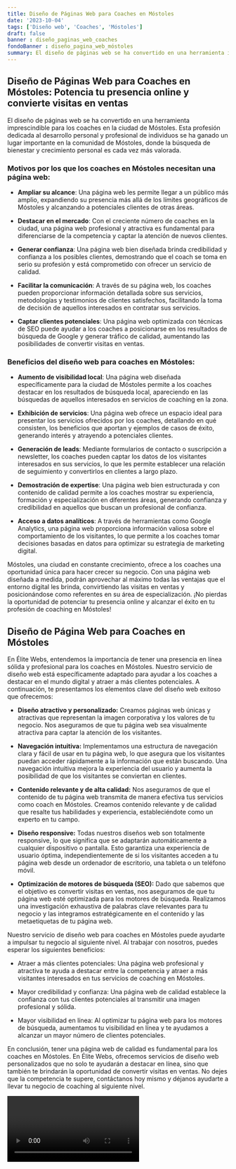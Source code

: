 ```yaml
---
title: Diseño de Páginas Web para Coaches en Móstoles
date: '2023-10-04'
tags: ['Diseño web', 'Coaches', 'Móstoles']
draft: false
banner : diseño_paginas_web_coaches
fondoBanner : diseño_pagina_web_móstoles
summary: El diseño de páginas web se ha convertido en una herramienta imprescindible para los coaches en la ciudad de Móstoles. Esta profesión dedicada al desarrollo personal y profesional de individuos se ha ganado un lugar importante en la comunidad de Móstoles, donde la búsqueda de bienestar y crecimiento personal es cada vez más valorada.
---
```


## Diseño de Páginas Web para Coaches en Móstoles: Potencia tu presencia online y convierte visitas en ventas

El diseño de páginas web se ha convertido en una herramienta imprescindible para los coaches en la ciudad de Móstoles. Esta profesión dedicada al desarrollo personal y profesional de individuos se ha ganado un lugar importante en la comunidad de Móstoles, donde la búsqueda de bienestar y crecimiento personal es cada vez más valorada.

### Motivos por los que los coaches en Móstoles necesitan una página web:

- **Ampliar su alcance**: Una página web les permite llegar a un público más amplio, expandiendo su presencia más allá de los límites geográficos de Móstoles y alcanzando a potenciales clientes de otras áreas.

- **Destacar en el mercado**: Con el creciente número de coaches en la ciudad, una página web profesional y atractiva es fundamental para diferenciarse de la competencia y captar la atención de nuevos clientes.

- **Generar confianza**: Una página web bien diseñada brinda credibilidad y confianza a los posibles clientes, demostrando que el coach se toma en serio su profesión y está comprometido con ofrecer un servicio de calidad.

- **Facilitar la comunicación**: A través de su página web, los coaches pueden proporcionar información detallada sobre sus servicios, metodologías y testimonios de clientes satisfechos, facilitando la toma de decisión de aquellos interesados en contratar sus servicios.

- **Captar clientes potenciales**: Una página web optimizada con técnicas de SEO puede ayudar a los coaches a posicionarse en los resultados de búsqueda de Google y generar tráfico de calidad, aumentando las posibilidades de convertir visitas en ventas.

### Beneficios del diseño web para coaches en Móstoles:

- **Aumento de visibilidad local**: Una página web diseñada específicamente para la ciudad de Móstoles permite a los coaches destacar en los resultados de búsqueda local, apareciendo en las búsquedas de aquellos interesados en servicios de coaching en la zona.

- **Exhibición de servicios**: Una página web ofrece un espacio ideal para presentar los servicios ofrecidos por los coaches, detallando en qué consisten, los beneficios que aportan y ejemplos de casos de éxito, generando interés y atrayendo a potenciales clientes.

- **Generación de leads**: Mediante formularios de contacto o suscripción a newsletter, los coaches pueden captar los datos de los visitantes interesados en sus servicios, lo que les permite establecer una relación de seguimiento y convertirlos en clientes a largo plazo.

- **Demostración de expertise**: Una página web bien estructurada y con contenido de calidad permite a los coaches mostrar su experiencia, formación y especialización en diferentes áreas, generando confianza y credibilidad en aquellos que buscan un profesional de confianza.

- **Acceso a datos analíticos**: A través de herramientas como Google Analytics, una página web proporciona información valiosa sobre el comportamiento de los visitantes, lo que permite a los coaches tomar decisiones basadas en datos para optimizar su estrategia de marketing digital.

Móstoles, una ciudad en constante crecimiento, ofrece a los coaches una oportunidad única para hacer crecer su negocio. Con una página web diseñada a medida, podrán aprovechar al máximo todas las ventajas que el entorno digital les brinda, convirtiendo las visitas en ventas y posicionándose como referentes en su área de especialización. ¡No pierdas la oportunidad de potenciar tu presencia online y alcanzar el éxito en tu profesión de coaching en Móstoles!

<GifSeo />

<Cta />

## Diseño de Página Web para Coaches en Móstoles

En Élite Webs, entendemos la importancia de tener una presencia en línea sólida y profesional para los coaches en Móstoles. Nuestro servicio de diseño web está específicamente adaptado para ayudar a los coaches a destacar en el mundo digital y atraer a más clientes potenciales. A continuación, te presentamos los elementos clave del diseño web exitoso que ofrecemos:

- **Diseño atractivo y personalizado:** Creamos páginas web únicas y atractivas que representan la imagen corporativa y los valores de tu negocio. Nos aseguramos de que tu página web sea visualmente atractiva para captar la atención de los visitantes.

- **Navegación intuitiva:** Implementamos una estructura de navegación clara y fácil de usar en tu página web, lo que asegura que los visitantes puedan acceder rápidamente a la información que están buscando. Una navegación intuitiva mejora la experiencia del usuario y aumenta la posibilidad de que los visitantes se conviertan en clientes.

- **Contenido relevante y de alta calidad:** Nos aseguramos de que el contenido de tu página web transmita de manera efectiva tus servicios como coach en Móstoles. Creamos contenido relevante y de calidad que resalte tus habilidades y experiencia, estableciéndote como un experto en tu campo.

- **Diseño responsive:** Todas nuestros diseños web son totalmente responsive, lo que significa que se adaptarán automáticamente a cualquier dispositivo o pantalla. Esto garantiza una experiencia de usuario óptima, independientemente de si los visitantes acceden a tu página web desde un ordenador de escritorio, una tableta o un teléfono móvil.

- **Optimización de motores de búsqueda (SEO):** Dado que sabemos que el objetivo es convertir visitas en ventas, nos aseguramos de que tu página web esté optimizada para los motores de búsqueda. Realizamos una investigación exhaustiva de palabras clave relevantes para tu negocio y las integramos estratégicamente en el contenido y las metaetiquetas de tu página web.

Nuestro servicio de diseño web para coaches en Móstoles puede ayudarte a impulsar tu negocio al siguiente nivel. Al trabajar con nosotros, puedes esperar los siguientes beneficios:

- Atraer a más clientes potenciales: Una página web profesional y atractiva te ayuda a destacar entre la competencia y atraer a más visitantes interesados en tus servicios de coaching en Móstoles.

- Mayor credibilidad y confianza: Una página web de calidad establece la confianza con tus clientes potenciales al transmitir una imagen profesional y sólida.

- Mayor visibilidad en línea: Al optimizar tu página web para los motores de búsqueda, aumentamos tu visibilidad en línea y te ayudamos a alcanzar un mayor número de clientes potenciales.

En conclusión, tener una página web de calidad es fundamental para los coaches en Móstoles. En Élite Webs, ofrecemos servicios de diseño web personalizados que no solo te ayudarán a destacar en línea, sino que también te brindarán la oportunidad de convertir visitas en ventas. No dejes que la competencia te supere, contáctanos hoy mismo y déjanos ayudarte a llevar tu negocio de coaching al siguiente nivel.

<Video />

<CtaBot job='Coaches' city='Móstoles'/>

<Gmaps query='Móstoles+españa+maps' />